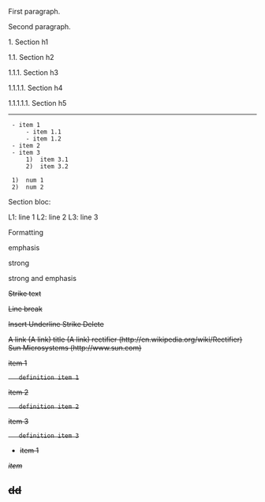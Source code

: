 First paragraph.

Second paragraph.

1. Section h1

1.1. Section h2

1.1.1. Section h3

1.1.1.1. Section h4

1.1.1.1.1. Section h5

---------------------------------------------------------
  - item 1
      - item 1.1
      - item 1.2
  - item 2
  - item 3
      1)  item 3.1
      2)  item 3.2

  1)  num 1
  2)  num 2

Section bloc:

L1: line 1
L2: line 2
L3: line 3

Formatting

emphasis

strong

strong and emphasis

<strike>Strike text<strike>

Line
break

Insert Underline Strike Delete

A link (A link) title (A link) rectifier (http://en.wikipedia.org/wiki/Rectifier) Sun Microsystems (http://www.sun.com)

item 1
    definition item 1
item 2
    definition item 2
item 3
    definition item 3


* item 1
''item''
== dd ==


